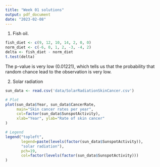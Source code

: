 ```yaml
---
title: "Week 01 solutions"
output: pdf_document
date: "2023-02-08"
---
```

1. Fish oil.  
```r
fish_diet <- c(9, 12, 10, 14, 2, 0, 0)
norm_diet <- c(-6, 0, 1, 2, -3, -4, 2)
delta <- fish_diet - norm_diet
t.test(delta)
```

The p-value is very low (0.01221), which tells us that the probability that random chance lead to the observation is very low.  

2. Solar radiation  
```r
sun_data <- read.csv('data/SolarRadiationSkinCancer.csv')

# Plot
plot(sun_data$Year, sun_data$CancerRate, 
     main="Skin cancer rates per year", 
     col=factor(sun_data$SunspotActivity),
     xlab="Year", ylab="Rate of skin cancer"
)

# Legend
legend("topleft", 
       legend=paste(levels(factor(sun_data$SunspotActivity)), 
       "solar radiation"), 
       pch=19, 
       col=factor(levels(factor(sun_data$SunspotActivity)))
)
```